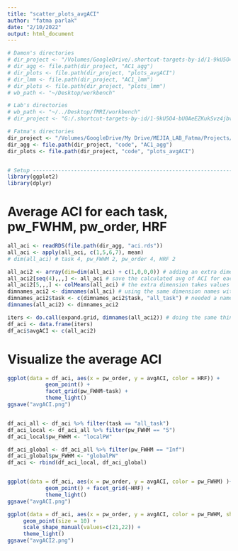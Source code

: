 ```yaml
---
title: "scatter_plots_avgACI"
author: "fatma parlak"
date: "2/10/2022"
output: html_document
---
```


```r
# Damon's directories
# dir_project <- "/Volumes/GoogleDrive/.shortcut-targets-by-id/1-9kU5O4-bU0AeEZKukSvz4jbvolppJGG/ddpham/Prewhitening-Paper" # Damon's personal
# dir_agg <- file.path(dir_project, "AC1_agg")
# dir_plots <- file.path(dir_project, "plots_avgACI")
# dir_lmm <- file.path(dir_project, "AC1_lmm")
# dir_plots <- file.path(dir_project, "plots_lmm")
# wb_path <- "~/Desktop/workbench" 

# Lab's directories
# wb_path <- "~/../Desktop/fMRI/workbench" 
# dir_project <- "G:/.shortcut-targets-by-id/1-9kU5O4-bU0AeEZKukSvz4jbvolppJGG/ddpham/Prewhitening-Paper"

# Fatma's directories
dir_project <- "/Volumes/GoogleDrive/My Drive/MEJIA_LAB_Fatma/Projects/Prewhitening_Paper"
dir_agg <- file.path(dir_project, "code", "AC1_agg") 
dir_plots <- file.path(dir_project, "code", "plots_avgACI")


# Setup ---------------------------------------------------------------------------------
library(ggplot2)
library(dplyr)
```

# Average ACI for each task, pw_FWHM, pw_order, HRF

```r
all_aci <- readRDS(file.path(dir_agg, "aci.rds"))
all_aci <- apply(all_aci, c(1,5,6,7), mean)
# dim(all_aci) # task 4, pw_FWHM 2, pw_order 4, HRF 2

all_aci2 <- array(dim=dim(all_aci) + c(1,0,0,0)) # adding an extra dimension to task
all_aci2[seq(4),,,] <- all_aci # save the calculated avg of ACI for each task from all_aci except the extra dimension
all_aci2[5,,,] <- colMeans(all_aci) # the extra dimension takes values of averaged values all tasks
dimnames_aci2 <- dimnames(all_aci) # using the same dimension names with the all_aci
dimnames_aci2$task <- c(dimnames_aci2$task, "all_task") # needed a name for the extra dimension 
dimnames(all_aci2) <- dimnames_aci2

iters <- do.call(expand.grid, dimnames(all_aci2)) # doing the same thing with the previously written code but shorter
df_aci <- data.frame(iters)
df_aci$avgACI <- c(all_aci2)

```


# Visualize the average ACI 
```r

ggplot(data = df_aci, aes(x = pw_order, y = avgACI, color = HRF)) +
            geom_point() +
            facet_grid(pw_FWHM~task) +
            theme_light()
ggsave("avgACI.png")


df_aci_all <- df_aci %>% filter(task == "all_task")
df_aci_local <- df_aci_all %>% filter(pw_FWHM == "5")
df_aci_local$pw_FWHM <- "localPW"

df_aci_global <- df_aci_all %>% filter(pw_FWHM == "Inf")
df_aci_global$pw_FWHM <- "globalPW"
df_aci <- rbind(df_aci_local, df_aci_global)


ggplot(data = df_aci, aes(x = pw_order, y = avgACI, color = pw_FWHM) )+
            geom_point() + facet_grid(~HRF) +
            theme_light()
ggsave("avgACI.png")

ggplot(data = df_aci, aes(x = pw_order, y = avgACI, color = pw_FWHM, shape = HRF) )+
     geom_point(size = 10) +
     scale_shape_manual(values=c(21,22)) +
     theme_light()
ggsave("avgACI2.png")

```



